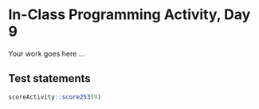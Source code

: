 # In-Class Programming Activity, Day 9

Your work goes here ...



## Test statements

```r
scoreActivity::score253(9)
```